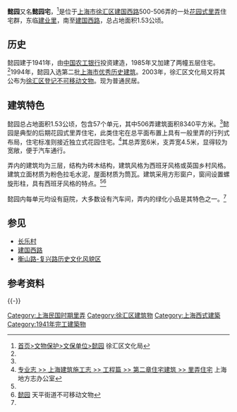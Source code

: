 {{上海市优秀历史建筑 |
省区市 = 上海市 |
名称 = 懿园 |
图片 = [[File:Yi_Yuan_Shanghai.JPG|260px]]|
编号 = 2-94 |
时代 = 1941年|
所在 = [[上海市|上海市]][[徐汇区|徐汇区]][[建国西路_(上海)|建国西路]]500-506弄|
公布 = 1994年 |
}}
'''懿园'''又名'''懿园宅'''，<ref name=whj>[http://whj.xh.sh.cn/xhwh_website/HTML/xhwh/xhwh_wwbh_wbdw/Info/Detail_25729.htm 首页>文物保护>文保单位>懿园] {{Wayback|url=http://whj.xh.sh.cn/xhwh_website/HTML/xhwh/xhwh_wwbh_wbdw/Info/Detail_25729.htm |date=20140427201837 }}徐汇区文化局</ref>是位于[[上海市|上海市]][[徐汇区|徐汇区]][[建国西路_(上海)|建国西路]]500-506弄的一处[[里弄|花园式里弄]]住宅群，东临[[建业里_(上海)|建业里]]，南至[[建国西路_(上海)|建国西路]]，总占地面积1.53公顷。

==历史==
懿园建于1941年，由[[中国农工银行|中国农工银行]]投资建造，1985年又加建了两幢五层住宅。<ref name=whj></ref>1994年，懿园入选第二批[[上海市优秀历史建筑|上海市优秀历史建筑]]。2003年，徐汇区文化局又将其公布为[[徐汇区登记不可移动文物列表|徐汇区登记不可移动文物]]。现为普通民居。

==建筑特色==
懿园总占地面积1.53公顷，包含57个单元，其中506弄建筑面积8340平方米。<ref name=whj></ref>懿园是典型的后期花园式里弄住宅，此类住宅在总平面布置上具有一般里弄的行列式布局，住宅标准则接近独立式花园住宅。<ref>[http://www.shtong.gov.cn/newsite/node2/node2245/node69543/node69549/node69574/node69592/userobject1ai68199.html 专业志 >> 上海建筑施工志 >> 工程篇 >> 第二章住宅建筑 >> 里弄住宅] {{Wayback|url=http://www.shtong.gov.cn/newsite/node2/node2245/node69543/node69549/node69574/node69592/userobject1ai68199.html |date=20190415133851 }}上海地方志办公室</ref>其总弄宽6米，支弄宽4.5米，显得较为宽敞，便于汽车通行。

弄内的建筑均为三层，结构为砖木结构，建筑风格为西班牙风格或英国乡村风格。建筑立面材质为粉色拉毛水泥，屋面材质为筒瓦。建筑采用方形窗户，窗间设置螺旋形柱，具有西班牙风格的特点。<ref name=whj></ref><ref name=tp>[http://tianping.xh.sh.cn/html/xh_tpwhzx/Flash_yffb/hai/hai-8.swf 懿园] {{Wayback|url=http://tianping.xh.sh.cn/html/xh_tpwhzx/Flash_yffb/hai/hai-8.swf |date=20140428023727 }}天平街道不可移动文物</ref>

懿园内每单元均设有庭院，大多数设有汽车间，弄内的绿化小品是其特色之一。<ref name=tp></ref>

==参见==
*[[长乐村_(上海)|长乐村]]
*[[建国西路_(上海)|建国西路]]
*[[衡山路-复兴路历史文化风貌区|衡山路-复兴路历史文化风貌区]]
==参考资料==
{{Reflist|25em}}
{{-}}
{{上海市第二批优秀历史建筑}}
[[Category:上海民国时期里弄|Category:上海民国时期里弄]]
[[Category:徐汇区建筑物|Category:徐汇区建筑物]]
[[Category:上海西式建築|Category:上海西式建築]]
[[Category:1941年完工建築物|Category:1941年完工建築物]]